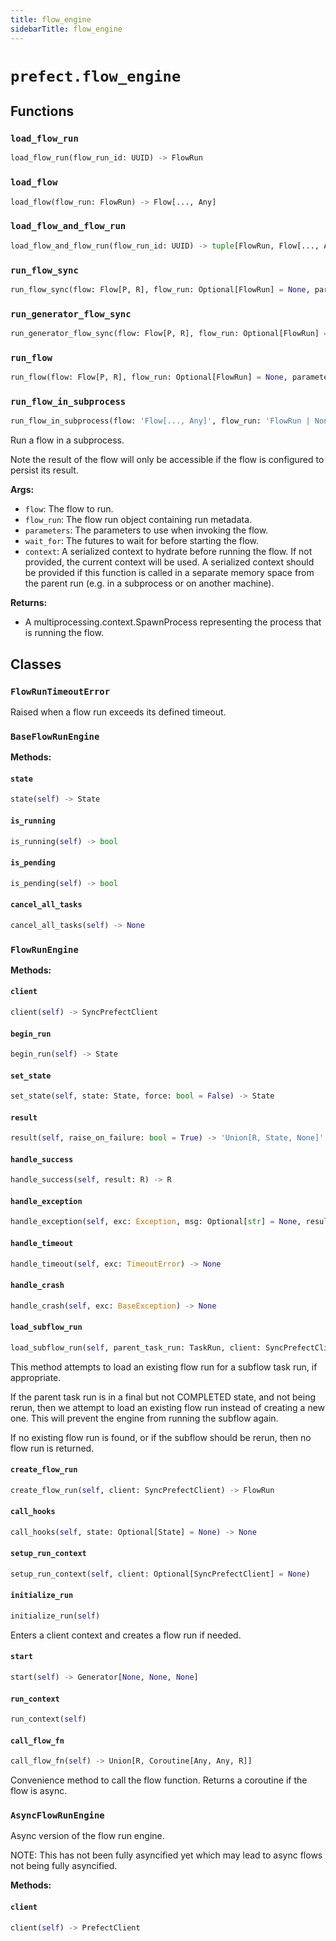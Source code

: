 ```yaml
---
title: flow_engine
sidebarTitle: flow_engine
---
```


# `prefect.flow_engine`

## Functions

### `load_flow_run` <sup><a href="https://github.com/PrefectHQ/prefect/blob/main/src/prefect/flow_engine.py#L124" target="_blank"><Icon icon="github" size="14" /></a></sup>

```python
load_flow_run(flow_run_id: UUID) -> FlowRun
```

### `load_flow` <sup><a href="https://github.com/PrefectHQ/prefect/blob/main/src/prefect/flow_engine.py#L130" target="_blank"><Icon icon="github" size="14" /></a></sup>

```python
load_flow(flow_run: FlowRun) -> Flow[..., Any]
```

### `load_flow_and_flow_run` <sup><a href="https://github.com/PrefectHQ/prefect/blob/main/src/prefect/flow_engine.py#L146" target="_blank"><Icon icon="github" size="14" /></a></sup>

```python
load_flow_and_flow_run(flow_run_id: UUID) -> tuple[FlowRun, Flow[..., Any]]
```

### `run_flow_sync` <sup><a href="https://github.com/PrefectHQ/prefect/blob/main/src/prefect/flow_engine.py#L1354" target="_blank"><Icon icon="github" size="14" /></a></sup>

```python
run_flow_sync(flow: Flow[P, R], flow_run: Optional[FlowRun] = None, parameters: Optional[Dict[str, Any]] = None, wait_for: Optional[Iterable[PrefectFuture[Any]]] = None, return_type: Literal['state', 'result'] = 'result', context: Optional[dict[str, Any]] = None) -> Union[R, State, None]
```

### `run_generator_flow_sync` <sup><a href="https://github.com/PrefectHQ/prefect/blob/main/src/prefect/flow_engine.py#L1402" target="_blank"><Icon icon="github" size="14" /></a></sup>

```python
run_generator_flow_sync(flow: Flow[P, R], flow_run: Optional[FlowRun] = None, parameters: Optional[Dict[str, Any]] = None, wait_for: Optional[Iterable[PrefectFuture[Any]]] = None, return_type: Literal['state', 'result'] = 'result', context: Optional[dict[str, Any]] = None) -> Generator[R, None, None]
```

### `run_flow` <sup><a href="https://github.com/PrefectHQ/prefect/blob/main/src/prefect/flow_engine.py#L1486" target="_blank"><Icon icon="github" size="14" /></a></sup>

```python
run_flow(flow: Flow[P, R], flow_run: Optional[FlowRun] = None, parameters: Optional[Dict[str, Any]] = None, wait_for: Optional[Iterable[PrefectFuture[R]]] = None, return_type: Literal['state', 'result'] = 'result', error_logger: Optional[logging.Logger] = None, context: Optional[dict[str, Any]] = None) -> R | State | None | Coroutine[Any, Any, R | State | None] | Generator[R, None, None] | AsyncGenerator[R, None]
```

### `run_flow_in_subprocess` <sup><a href="https://github.com/PrefectHQ/prefect/blob/main/src/prefect/flow_engine.py#L1559" target="_blank"><Icon icon="github" size="14" /></a></sup>

```python
run_flow_in_subprocess(flow: 'Flow[..., Any]', flow_run: 'FlowRun | None' = None, parameters: dict[str, Any] | None = None, wait_for: Iterable[PrefectFuture[Any]] | None = None, context: dict[str, Any] | None = None) -> multiprocessing.context.SpawnProcess
```


Run a flow in a subprocess.

Note the result of the flow will only be accessible if the flow is configured to
persist its result.

**Args:**
- `flow`: The flow to run.
- `flow_run`: The flow run object containing run metadata.
- `parameters`: The parameters to use when invoking the flow.
- `wait_for`: The futures to wait for before starting the flow.
- `context`: A serialized context to hydrate before running the flow. If not provided,
the current context will be used. A serialized context should be provided if
this function is called in a separate memory space from the parent run (e.g.
in a subprocess or on another machine).

**Returns:**
- A multiprocessing.context.SpawnProcess representing the process that is running the flow.


## Classes

### `FlowRunTimeoutError` <sup><a href="https://github.com/PrefectHQ/prefect/blob/main/src/prefect/flow_engine.py#L120" target="_blank"><Icon icon="github" size="14" /></a></sup>


Raised when a flow run exceeds its defined timeout.


### `BaseFlowRunEngine` <sup><a href="https://github.com/PrefectHQ/prefect/blob/main/src/prefect/flow_engine.py#L153" target="_blank"><Icon icon="github" size="14" /></a></sup>

**Methods:**

#### `state` <sup><a href="https://github.com/PrefectHQ/prefect/blob/main/src/prefect/flow_engine.py#L178" target="_blank"><Icon icon="github" size="14" /></a></sup>

```python
state(self) -> State
```

#### `is_running` <sup><a href="https://github.com/PrefectHQ/prefect/blob/main/src/prefect/flow_engine.py#L181" target="_blank"><Icon icon="github" size="14" /></a></sup>

```python
is_running(self) -> bool
```

#### `is_pending` <sup><a href="https://github.com/PrefectHQ/prefect/blob/main/src/prefect/flow_engine.py#L186" target="_blank"><Icon icon="github" size="14" /></a></sup>

```python
is_pending(self) -> bool
```

#### `cancel_all_tasks` <sup><a href="https://github.com/PrefectHQ/prefect/blob/main/src/prefect/flow_engine.py#L191" target="_blank"><Icon icon="github" size="14" /></a></sup>

```python
cancel_all_tasks(self) -> None
```

### `FlowRunEngine` <sup><a href="https://github.com/PrefectHQ/prefect/blob/main/src/prefect/flow_engine.py#L230" target="_blank"><Icon icon="github" size="14" /></a></sup>

**Methods:**

#### `client` <sup><a href="https://github.com/PrefectHQ/prefect/blob/main/src/prefect/flow_engine.py#L236" target="_blank"><Icon icon="github" size="14" /></a></sup>

```python
client(self) -> SyncPrefectClient
```

#### `begin_run` <sup><a href="https://github.com/PrefectHQ/prefect/blob/main/src/prefect/flow_engine.py#L280" target="_blank"><Icon icon="github" size="14" /></a></sup>

```python
begin_run(self) -> State
```

#### `set_state` <sup><a href="https://github.com/PrefectHQ/prefect/blob/main/src/prefect/flow_engine.py#L319" target="_blank"><Icon icon="github" size="14" /></a></sup>

```python
set_state(self, state: State, force: bool = False) -> State
```




#### `result` <sup><a href="https://github.com/PrefectHQ/prefect/blob/main/src/prefect/flow_engine.py#L336" target="_blank"><Icon icon="github" size="14" /></a></sup>

```python
result(self, raise_on_failure: bool = True) -> 'Union[R, State, None]'
```

#### `handle_success` <sup><a href="https://github.com/PrefectHQ/prefect/blob/main/src/prefect/flow_engine.py#L362" target="_blank"><Icon icon="github" size="14" /></a></sup>

```python
handle_success(self, result: R) -> R
```

#### `handle_exception` <sup><a href="https://github.com/PrefectHQ/prefect/blob/main/src/prefect/flow_engine.py#L382" target="_blank"><Icon icon="github" size="14" /></a></sup>

```python
handle_exception(self, exc: Exception, msg: Optional[str] = None, result_store: Optional[ResultStore] = None) -> State
```

#### `handle_timeout` <sup><a href="https://github.com/PrefectHQ/prefect/blob/main/src/prefect/flow_engine.py#L415" target="_blank"><Icon icon="github" size="14" /></a></sup>

```python
handle_timeout(self, exc: TimeoutError) -> None
```

#### `handle_crash` <sup><a href="https://github.com/PrefectHQ/prefect/blob/main/src/prefect/flow_engine.py#L433" target="_blank"><Icon icon="github" size="14" /></a></sup>

```python
handle_crash(self, exc: BaseException) -> None
```

#### `load_subflow_run` <sup><a href="https://github.com/PrefectHQ/prefect/blob/main/src/prefect/flow_engine.py#L442" target="_blank"><Icon icon="github" size="14" /></a></sup>

```python
load_subflow_run(self, parent_task_run: TaskRun, client: SyncPrefectClient, context: FlowRunContext) -> Union[FlowRun, None]
```

This method attempts to load an existing flow run for a subflow task
run, if appropriate.

If the parent task run is in a final but not COMPLETED state, and not
being rerun, then we attempt to load an existing flow run instead of
creating a new one. This will prevent the engine from running the
subflow again.

If no existing flow run is found, or if the subflow should be rerun,
then no flow run is returned.


#### `create_flow_run` <sup><a href="https://github.com/PrefectHQ/prefect/blob/main/src/prefect/flow_engine.py#L491" target="_blank"><Icon icon="github" size="14" /></a></sup>

```python
create_flow_run(self, client: SyncPrefectClient) -> FlowRun
```

#### `call_hooks` <sup><a href="https://github.com/PrefectHQ/prefect/blob/main/src/prefect/flow_engine.py#L526" target="_blank"><Icon icon="github" size="14" /></a></sup>

```python
call_hooks(self, state: Optional[State] = None) -> None
```

#### `setup_run_context` <sup><a href="https://github.com/PrefectHQ/prefect/blob/main/src/prefect/flow_engine.py#L583" target="_blank"><Icon icon="github" size="14" /></a></sup>

```python
setup_run_context(self, client: Optional[SyncPrefectClient] = None)
```

#### `initialize_run` <sup><a href="https://github.com/PrefectHQ/prefect/blob/main/src/prefect/flow_engine.py#L665" target="_blank"><Icon icon="github" size="14" /></a></sup>

```python
initialize_run(self)
```

Enters a client context and creates a flow run if needed.


#### `start` <sup><a href="https://github.com/PrefectHQ/prefect/blob/main/src/prefect/flow_engine.py#L741" target="_blank"><Icon icon="github" size="14" /></a></sup>

```python
start(self) -> Generator[None, None, None]
```

#### `run_context` <sup><a href="https://github.com/PrefectHQ/prefect/blob/main/src/prefect/flow_engine.py#L753" target="_blank"><Icon icon="github" size="14" /></a></sup>

```python
run_context(self)
```

#### `call_flow_fn` <sup><a href="https://github.com/PrefectHQ/prefect/blob/main/src/prefect/flow_engine.py#L772" target="_blank"><Icon icon="github" size="14" /></a></sup>

```python
call_flow_fn(self) -> Union[R, Coroutine[Any, Any, R]]
```

Convenience method to call the flow function. Returns a coroutine if the
flow is async.


### `AsyncFlowRunEngine` <sup><a href="https://github.com/PrefectHQ/prefect/blob/main/src/prefect/flow_engine.py#L790" target="_blank"><Icon icon="github" size="14" /></a></sup>


Async version of the flow run engine.

NOTE: This has not been fully asyncified yet which may lead to async flows
not being fully asyncified.


**Methods:**

#### `client` <sup><a href="https://github.com/PrefectHQ/prefect/blob/main/src/prefect/flow_engine.py#L803" target="_blank"><Icon icon="github" size="14" /></a></sup>

```python
client(self) -> PrefectClient
```
